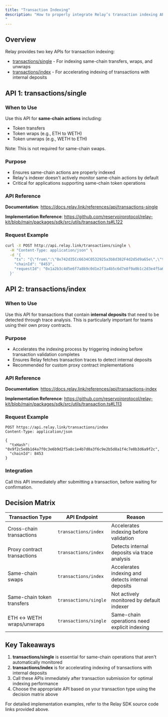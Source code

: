 ```yaml
---
title: "Transaction Indexing"
description: "How to properly integrate Relay’s transaction indexing APIs.
"
---
```


## Overview

Relay provides two key APIs for transaction indexing:

- [transactions/single](https://docs.relay.link/references/api/transactions-single) - For indexing same-chain transfers, wraps, and unwraps
- [transactions/index](https://docs.relay.link/references/api/transactions-index) - For accelerating indexing of transactions with internal deposits

## API 1: transactions/single

### When to Use

Use this API for **same-chain actions** including:

- Token transfers
- Token wraps (e.g., ETH to WETH)
- Token unwraps (e.g., WETH to ETH)

Note: This is not required for same-chain swaps.

### Purpose

- Ensures same-chain actions are properly indexed
- Relay's indexer doesn't actively monitor same-chain actions by default
- Critical for applications supporting same-chain token operations

### API Reference

**Documentation**: https://docs.relay.link/references/api/transactions-single

**Implementation Reference**: https://github.com/reservoirprotocol/relay-kit/blob/main/packages/sdk/src/utils/transaction.ts#L122

### Request Example

```bash
curl -X POST http://api.relay.link/transactions/single \
  -H "Content-Type: application/json" \
  -d '{
    "tx": "{\"from\":\"0x742d35Cc6634C0532925a3b8d382F4d2d5d9a65e\",\"to\":\"0x833589fCD6eDb6E08f4c7C32D4f71b54bdA02913\",\"data\":\"0xa9059cbb000000000000000000000000742d35cc6634c0532925a3b8d382f4d2d5d9a65e0000000000000000000000000000000000000000000000000de0b6b3a7640000\",\"value\":\"0\",\"chainId\":8453,\"txHash\":\"0x7d1af7f8c6b5e9d4a2f3b8c7e6d9f2a5b4c7e8d1f6a3b9c2e5d8f1a4b7c0e3d6\"}",
    "chainId": "8453",
    "requestId": "0x1a2b3c4d5e6f7a8b9c0d1e2f3a4b5c6d7e8f9a0b1c2d3e4f5a6b7c8d9e0f1a2b"
  }'
```

## API 2: transactions/index

### When to Use

Use this API for transactions that contain **internal deposits** that need to be detected through trace analysis. This is particularly important for teams using their own proxy contracts.

### Purpose

- Accelerates the indexing process by triggering indexing before transaction validation completes
- Ensures Relay fetches transaction traces to detect internal deposits
- Recommended for custom proxy contract implementations

### API Reference

**Documentation**: https://docs.relay.link/references/api/transactions-index

**Implementation Reference**: https://github.com/reservoirprotocol/relay-kit/blob/main/packages/sdk/src/utils/transaction.ts#L113

### Request Example

```http
POST https://api.relay.link/transactions/index
Content-Type: application/json

{
  "txHash": "0x9f2c5e8b1d4a7f0c3e6b9d2f5a8c1e4b7d0a3f6c9e2b5d8a1f4c7e0b3d6a9f2c",
  "chainId": 8453
}
```

### Integration

Call this API immediately after submitting a transaction, before waiting for confirmation.

## Decision Matrix

| Transaction Type            | API Endpoint          | Reason                                             |
| --------------------------- | --------------------- | -------------------------------------------------- |
| Cross-chain transactions    | `transactions/index`  | Accelerates indexing before validation             |
| Proxy contract transactions | `transactions/index`  | Detects internal deposits via trace analysis       |
| Same-chain swaps            | `transactions/index`  | Accelerates indexing and detects internal deposits |
| Same-chain token transfers  | `transactions/single` | Not actively monitored by default indexer          |
| ETH ↔ WETH wraps/unwraps    | `transactions/single` | Same-chain operations need explicit indexing       |

## Key Takeaways

1. **transactions/single** is essential for same-chain operations that aren't automatically monitored
2. **transactions/index** is for accelerating indexing of transactions with internal deposits
3. Call these APIs immediately after transaction submission for optimal indexing performance
4. Choose the appropriate API based on your transaction type using the decision matrix above

For detailed implementation examples, refer to the Relay SDK source code links provided above.